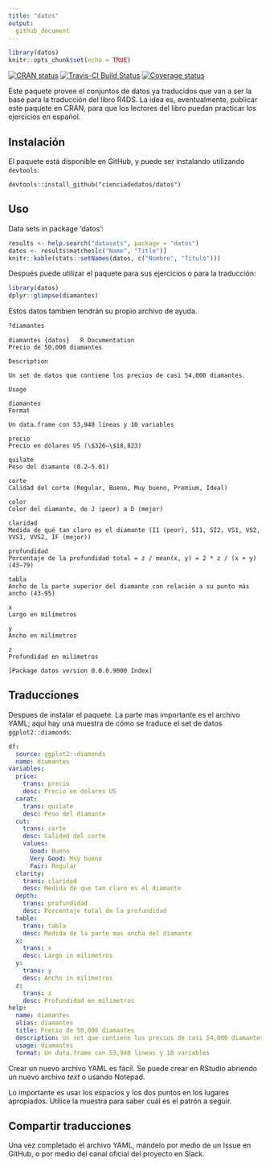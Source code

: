 ```yaml
---
title: "datos"
output: 
  github_document
---
```


```r
library(datos)
knitr::opts_chunk$set(echo = TRUE)
```

[![CRAN status](https://www.r-pkg.org/badges/version/datos)](https://cran.r-project.org/package=datos)
[![Travis-CI Build Status](https://travis-ci.org/cienciadedatos/datos.svg?branch=master)](https://travis-ci.org/cienciadedatos/datos)
[![Coverage status](https://codecov.io/gh/cienciadedatos/datos/branch/master/graph/badge.svg)](https://codecov.io/github/cienciadedatos/datos?branch=master)


Este paquete provee el conjuntos de datos ya traducidos que van a ser la base para la traducción del libro R4DS.  La idea es, eventualmente, publicar este paquete en CRAN, para que los lectores del libro puedan practicar los ejercicios en español.

## Instalación

El paquete está disponible en GitHub, y puede ser instalando utilizando `devtools`:

```
devtools::install_github("cienciadedatos/datos")
```

## Uso

Data sets in package 'datos':

```r
results <- help.search("datasets", package = "datos")
datos <- results$matches[c("Name", "Title")]
knitr::kable(stats::setNames(datos, c("Nombre", "Título")))
```

Después puede utilizar el paquete para sus ejercicios o para la traducción:

```r
library(datos)
dplyr::glimpse(diamantes)
```

Estos datos tambien tendrán su propio archivo de ayuda.  

```r
?diamantes
```

```
diamantes {datos}	R Documentation
Precio de 50,000 diamantes

Description

Un set de datos que contiene los precios de casi 54,000 diamantes.

Usage

diamantes
Format

Un data.frame con 53,940 líneas y 10 variables

precio
Precio en dólares US (\$326–\$18,823)

quilate
Peso del diamante (0.2–5.01)

corte
Calidad del corte (Regular, Bueno, Muy bueno, Premium, Ideal)

color
Color del diamante, de J (peor) a D (mejor)

claridad
Medida de qué tan claro es el diamante (I1 (peor), SI1, SI2, VS1, VS2, VVS1, VVS2, IF (mejor))

profundidad
Porcentaje de la profundidad total = z / mean(x, y) = 2 * z / (x + y) (43–79)

tabla
Ancho de la parte superior del diamante con relación a su punto más ancho (43-95)

x
Largo en milímetros

y
Ancho en milímetros

z
Profundidad en milímetros

[Package datos version 0.0.0.9000 Index]
```

## Traducciones

Despues de instalar el paquete.  La parte mas importante es el archivo YAML; aquí hay una muestra de cómo se traduce el set de datos `ggplot2::diamonds`:

```yml
df:
  source: ggplot2::diamonds
  name: diamantes
variables:
  price:
    trans: precio
    desc: Precio en dolares US
  carat:
    trans: quilate
    desc: Peso del diamante
  cut:
    trans: corte
    desc: Calided del corte
    values:
      Good: Bueno
      Very Good: Muy bueno
      Fair: Regular
  clarity:
    trans: claridad
    desc: Medida de que tan claro es el diamante
  depth:
    trans: profundidad
    desc: Porcentaje total de la profundidad
  table:
    trans: tabla
    desc: Medida de la parte mas ancha del diamante
  x:
    trans: x
    desc: Largo in milimetros
  y:
    trans: y
    desc: Ancho in milimetros
  z:
    trans: z
    desc: Profundidad en milimetros
help:
  name: diamantes
  alias: diamantes
  title: Precio de 50,000 diamantes
  description: Un set que contiene los precios de casi 54,000 diamantes.
  usage: diamantes
  format: Un data.frame con 53,940 lineas y 10 variables
```

Crear un nuevo archivo YAML es fácil. Se puede crear en RStudio abriendo un nuevo archivo *text* o usando Notepad.  

Lo importante es usar los espacios y los dos puntos en los lugares apropiados.  Utilice la muestra para saber cuál es el patrón a seguir.

## Compartir traducciones

Una vez completado el archivo YAML, mándelo por medio de un Issue en GitHub, o por medio del canal oficial del proyecto en Slack.
